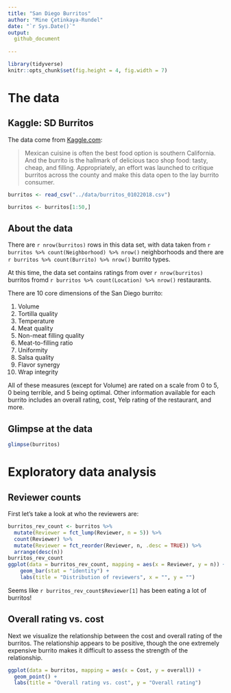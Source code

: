 ```yaml
---
title: "San Diego Burritos"
author: "Mine Çetinkaya-Rundel"
date: "`r Sys.Date()`"
output: 
  github_document
    
---
```


```r
library(tidyverse)
knitr::opts_chunk$set(fig.height = 4, fig.width = 7)
```

# The data

## Kaggle: SD Burritos

The data come from [Kaggle.com](https://www.kaggle.com/srcole/burritos-in-san-diego):

>Mexican cuisine is often the best food option is southern California. And the 
>burrito is the hallmark of delicious taco shop food: tasty, cheap, and filling. 
>Appropriately, an effort was launched to critique burritos across the county 
>and make this data open to the lay burrito consumer. 

```r
burritos <- read_csv("../data/burritos_01022018.csv")
```

```r
burritos <- burritos[1:50,]
```

## About the data

There are `r nrow(burritos)` rows in this data set, with data taken from `r burritos %>% count(Neighborhood) %>% nrow()` neighborhoods and there are `r burritos %>% count(Burrito) %>% nrow()` burrito types.

At this time, the data set contains ratings from over `r nrow(burritos)` 
burritos fromd `r burritos %>% count(Location) %>% nrow()` restaurants.

There are 10 core dimensions of the San Diego burrito:

 1. Volume 
 1. Tortilla quality 
 1. Temperature 
 1. Meat quality 
 1. Non-meat filling quality 
 1. Meat-to-filling ratio 
 1. Uniformity 
 1. Salsa quality 
 1. Flavor synergy 
 1. Wrap integrity

All of these measures (except for Volume) are rated on a scale from 0 to 5, 0 
being terrible, and 5 being optimal. Other information available for each 
burrito includes an overall rating, cost, Yelp rating of the restaurant, and more.

## Glimpse at the data

```r
glimpse(burritos)
```

# Exploratory data analysis

## Reviewer counts

First let's take a look at who the reviewers are:

```r
burritos_rev_count <- burritos %>%
  mutate(Reviewer = fct_lump(Reviewer, n = 5)) %>%
  count(Reviewer) %>%
  mutate(Reviewer = fct_reorder(Reviewer, n, .desc = TRUE)) %>%
  arrange(desc(n))
burritos_rev_count
ggplot(data = burritos_rev_count, mapping = aes(x = Reviewer, y = n)) +
    geom_bar(stat = "identity") +
    labs(title = "Distribution of reviewers", x = "", y = "")
```



Seems like `r burritos_rev_count$Reviewer[1]`  has been eating a lot of burritos!

## Overall rating vs. cost

Next we visualize the relationship between the cost and overall rating of the 
burritos. The relationship appears to be positive, though the one extremely 
expensive burrito makes it difficult to assess the strength of the relationship.

```r
ggplot(data = burritos, mapping = aes(x = Cost, y = overall)) +
  geom_point() +
  labs(title = "Overall rating vs. cost", y = "Overall rating")
```
